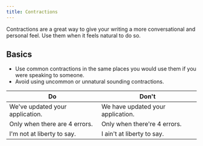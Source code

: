 ```yaml
---
title: Contractions
---
```


Contractions are a great way to give your writing a more conversational and personal feel. Use them when it feels natural to do so.

## Basics

-   Use common contractions in the same places you would use them if you were speaking to someone.
-   Avoid using uncommon or unnatural sounding contractions.

| Do                              | Don't                             |
| ------------------------------- | --------------------------------- |
| We've updated your application. | We have updated your application. |
| Only when there are 4 errors.   | Only when there're 4 errors.      |
| I'm not at liberty to say.      | I ain't at liberty to say.        |
